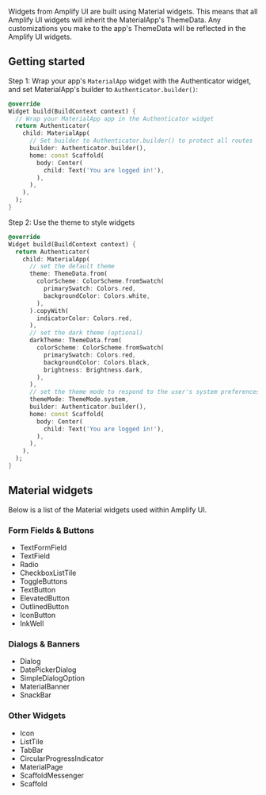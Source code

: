 
Widgets from Amplify UI are built using <Link isExternal href="https://docs.flutter.dev/development/ui/widgets/material">Material widgets</Link>. This means that all Amplify UI widgets will inherit the MaterialApp's <Link isExternal href="https://api.flutter.dev/flutter/material/ThemeData-class.html">ThemeData</Link>. Any customizations you make to the app's ThemeData will be reflected in the Amplify UI widgets.

## Getting started

Step 1: Wrap your app's `MaterialApp` widget with the Authenticator widget, and set MaterialApp's builder to `Authenticator.builder()`:

```dart
@override
Widget build(BuildContext context) {
  // Wrap your MaterialApp app in the Authenticator widget
  return Authenticator(
    child: MaterialApp(
      // Set builder to Authenticator.builder() to protect all routes
      builder: Authenticator.builder(),
      home: const Scaffold(
        body: Center(
          child: Text('You are logged in!'),
        ),
      ),
    ),
  );
}
```

Step 2: Use the theme to style widgets

```dart
@override
Widget build(BuildContext context) {
  return Authenticator(
    child: MaterialApp(
      // set the default theme
      theme: ThemeData.from(
        colorScheme: ColorScheme.fromSwatch(
          primarySwatch: Colors.red,
          backgroundColor: Colors.white,
        ),
      ).copyWith(
        indicatorColor: Colors.red,
      ),
      // set the dark theme (optional)
      darkTheme: ThemeData.from(
        colorScheme: ColorScheme.fromSwatch(
          primarySwatch: Colors.red,
          backgroundColor: Colors.black,
          brightness: Brightness.dark,
        ),
      ),
      // set the theme mode to respond to the user's system preferences (optional)
      themeMode: ThemeMode.system,
      builder: Authenticator.builder(),
      home: const Scaffold(
        body: Center(
          child: Text('You are logged in!'),
        ),
      ),
    ),
  );
}
```

## Material widgets

Below is a list of the Material widgets used within Amplify UI.

### Form Fields & Buttons

- <Link
    isExternal
    href="https://api.flutter.dev/flutter/material/TextFormField-class.html"
  >
    TextFormField
  </Link>
- <Link
    isExternal
    href="https://api.flutter.dev/flutter/material/TextField-class.html"
  >
    TextField
  </Link>
- <Link
    isExternal
    href="https://api.flutter.dev/flutter/material/Radio-class.html"
  >
    Radio
  </Link>

- <Link
    isExternal
    href="https://api.flutter.dev/flutter/material/CheckboxListTile-class.html"
  >
    CheckboxListTile
  </Link>
- <Link
    isExternal
    href="https://api.flutter.dev/flutter/material/ToggleButtons-class.html"
  >
    ToggleButtons
  </Link>
- <Link
    isExternal
    href="https://api.flutter.dev/flutter/material/TextButton-class.html"
  >
    TextButton
  </Link>
- <Link
    isExternal
    href="https://api.flutter.dev/flutter/material/ElevatedButton-class.html"
  >
    ElevatedButton
  </Link>
- <Link
    isExternal
    href="https://api.flutter.dev/flutter/material/OutlinedButton-class.html"
  >
    OutlinedButton
  </Link>
- <Link
    isExternal
    href="https://api.flutter.dev/flutter/material/IconButton-class.html"
  >
    IconButton
  </Link>
- <Link
    isExternal
    href="https://api.flutter.dev/flutter/material/InkWell-class.html"
  >
    InkWell
  </Link>

### Dialogs & Banners

- <Link
    isExternal
    href="https://api.flutter.dev/flutter/material/Dialog-class.html"
  >
    Dialog
  </Link>
- <Link
    isExternal
    href="https://api.flutter.dev/flutter/material/DatePickerDialog-class.html"
  >
    DatePickerDialog
  </Link>
- <Link
    isExternal
    href="https://api.flutter.dev/flutter/material/SimpleDialogOption-class.html"
  >
    SimpleDialogOption
  </Link>
- <Link
    isExternal
    href="https://api.flutter.dev/flutter/material/MaterialBanner-class.html"
  >
    MaterialBanner
  </Link>
- <Link
    isExternal
    href="https://api.flutter.dev/flutter/material/SnackBar-class.html"
  >
    SnackBar
  </Link>

### Other Widgets

- <Link
    isExternal
    href="https://api.flutter.dev/flutter/material/Icons-class.html"
  >
    Icon
  </Link>
- <Link
    isExternal
    href="https://api.flutter.dev/flutter/material/ListTile-class.html"
  >
    ListTile
  </Link>
- <Link
    isExternal
    href="https://api.flutter.dev/flutter/widgets/TabBar-class.html"
  >
    TabBar
  </Link>
- <Link
    isExternal
    href="https://api.flutter.dev/flutter/material/CircularProgressIndicator-class.html"
  >
    CircularProgressIndicator
  </Link>
- <Link
    isExternal
    href="https://api.flutter.dev/flutter/material/MaterialPage-class.html"
  >
    MaterialPage
  </Link>
- <Link
    isExternal
    href="https://api.flutter.dev/flutter/material/ScaffoldMessenger-class.html"
  >
    ScaffoldMessenger
  </Link>
- <Link
    isExternal
    href="https://api.flutter.dev/flutter/material/Scaffold-class.html"
  >
    Scaffold
  </Link>
